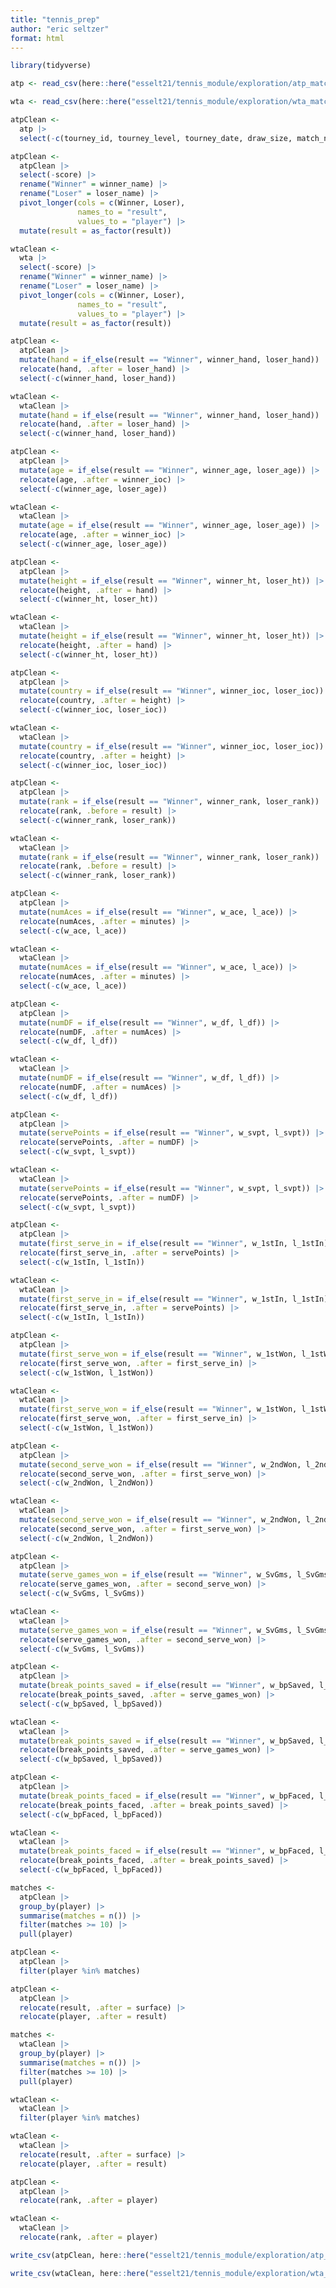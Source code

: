 ```yaml
---
title: "tennis_prep"
author: "eric seltzer"
format: html
---
```


```r
library(tidyverse)
```

```r
atp <- read_csv(here::here("esselt21/tennis_module/exploration/atp_matches_2023.csv"))

wta <- read_csv(here::here("esselt21/tennis_module/exploration/wta_matches_2023.csv"))
```

```r
atpClean <-
  atp |>
  select(-c(tourney_id, tourney_level, tourney_date, draw_size, match_num, winner_id, winner_seed, winner_entry, loser_id, loser_seed, loser_entry, round, winner_rank_points, loser_rank_points))
```

```r
atpClean <-
  atpClean |>
  select(-score) |>
  rename("Winner" = winner_name) |>
  rename("Loser" = loser_name) |>
  pivot_longer(cols = c(Winner, Loser),
               names_to = "result",
               values_to = "player") |>
  mutate(result = as_factor(result))

wtaClean <-
  wta |>
  select(-score) |>
  rename("Winner" = winner_name) |>
  rename("Loser" = loser_name) |>
  pivot_longer(cols = c(Winner, Loser),
               names_to = "result",
               values_to = "player") |>
  mutate(result = as_factor(result))
```

```r
atpClean <-
  atpClean |>
  mutate(hand = if_else(result == "Winner", winner_hand, loser_hand)) |>
  relocate(hand, .after = loser_hand) |>
  select(-c(winner_hand, loser_hand))

wtaClean <-
  wtaClean |>
  mutate(hand = if_else(result == "Winner", winner_hand, loser_hand)) |>
  relocate(hand, .after = loser_hand) |>
  select(-c(winner_hand, loser_hand))
```

```r
atpClean <-
  atpClean |>
  mutate(age = if_else(result == "Winner", winner_age, loser_age)) |>
  relocate(age, .after = winner_ioc) |>
  select(-c(winner_age, loser_age))

wtaClean <-
  wtaClean |>
  mutate(age = if_else(result == "Winner", winner_age, loser_age)) |>
  relocate(age, .after = winner_ioc) |>
  select(-c(winner_age, loser_age))
```

```r
atpClean <-
  atpClean |>
  mutate(height = if_else(result == "Winner", winner_ht, loser_ht)) |>
  relocate(height, .after = hand) |>
  select(-c(winner_ht, loser_ht))

wtaClean <-
  wtaClean |>
  mutate(height = if_else(result == "Winner", winner_ht, loser_ht)) |>
  relocate(height, .after = hand) |>
  select(-c(winner_ht, loser_ht))
```

```r
atpClean <-
  atpClean |>
  mutate(country = if_else(result == "Winner", winner_ioc, loser_ioc)) |>
  relocate(country, .after = height) |>
  select(-c(winner_ioc, loser_ioc))

wtaClean <-
  wtaClean |>
  mutate(country = if_else(result == "Winner", winner_ioc, loser_ioc)) |>
  relocate(country, .after = height) |>
  select(-c(winner_ioc, loser_ioc))
```

```r
atpClean <-
  atpClean |>
  mutate(rank = if_else(result == "Winner", winner_rank, loser_rank)) |>
  relocate(rank, .before = result) |>
  select(-c(winner_rank, loser_rank))

wtaClean <-
  wtaClean |>
  mutate(rank = if_else(result == "Winner", winner_rank, loser_rank)) |>
  relocate(rank, .before = result) |>
  select(-c(winner_rank, loser_rank))
```

```r
atpClean <-
  atpClean |>
  mutate(numAces = if_else(result == "Winner", w_ace, l_ace)) |>
  relocate(numAces, .after = minutes) |>
  select(-c(w_ace, l_ace))

wtaClean <-
  wtaClean |>
  mutate(numAces = if_else(result == "Winner", w_ace, l_ace)) |>
  relocate(numAces, .after = minutes) |>
  select(-c(w_ace, l_ace))
```

```r
atpClean <-
  atpClean |>
  mutate(numDF = if_else(result == "Winner", w_df, l_df)) |>
  relocate(numDF, .after = numAces) |>
  select(-c(w_df, l_df))

wtaClean <-
  wtaClean |>
  mutate(numDF = if_else(result == "Winner", w_df, l_df)) |>
  relocate(numDF, .after = numAces) |>
  select(-c(w_df, l_df))
```

```r
atpClean <-
  atpClean |>
  mutate(servePoints = if_else(result == "Winner", w_svpt, l_svpt)) |>
  relocate(servePoints, .after = numDF) |>
  select(-c(w_svpt, l_svpt))

wtaClean <-
  wtaClean |>
  mutate(servePoints = if_else(result == "Winner", w_svpt, l_svpt)) |>
  relocate(servePoints, .after = numDF) |>
  select(-c(w_svpt, l_svpt))
```

```r
atpClean <-
  atpClean |>
  mutate(first_serve_in = if_else(result == "Winner", w_1stIn, l_1stIn)) |>
  relocate(first_serve_in, .after = servePoints) |>
  select(-c(w_1stIn, l_1stIn))

wtaClean <-
  wtaClean |>
  mutate(first_serve_in = if_else(result == "Winner", w_1stIn, l_1stIn)) |>
  relocate(first_serve_in, .after = servePoints) |>
  select(-c(w_1stIn, l_1stIn))
```

```r
atpClean <-
  atpClean |>
  mutate(first_serve_won = if_else(result == "Winner", w_1stWon, l_1stWon)) |>
  relocate(first_serve_won, .after = first_serve_in) |>
  select(-c(w_1stWon, l_1stWon))

wtaClean <-
  wtaClean |>
  mutate(first_serve_won = if_else(result == "Winner", w_1stWon, l_1stWon)) |>
  relocate(first_serve_won, .after = first_serve_in) |>
  select(-c(w_1stWon, l_1stWon))
```

```r
atpClean <-
  atpClean |>
  mutate(second_serve_won = if_else(result == "Winner", w_2ndWon, l_2ndWon)) |>
  relocate(second_serve_won, .after = first_serve_won) |>
  select(-c(w_2ndWon, l_2ndWon))

wtaClean <-
  wtaClean |>
  mutate(second_serve_won = if_else(result == "Winner", w_2ndWon, l_2ndWon)) |>
  relocate(second_serve_won, .after = first_serve_won) |>
  select(-c(w_2ndWon, l_2ndWon))
```

```r
atpClean <-
  atpClean |>
  mutate(serve_games_won = if_else(result == "Winner", w_SvGms, l_SvGms)) |>
  relocate(serve_games_won, .after = second_serve_won) |>
  select(-c(w_SvGms, l_SvGms))

wtaClean <-
  wtaClean |>
  mutate(serve_games_won = if_else(result == "Winner", w_SvGms, l_SvGms)) |>
  relocate(serve_games_won, .after = second_serve_won) |>
  select(-c(w_SvGms, l_SvGms))
```

```r
atpClean <-
  atpClean |>
  mutate(break_points_saved = if_else(result == "Winner", w_bpSaved, l_bpSaved)) |>
  relocate(break_points_saved, .after = serve_games_won) |>
  select(-c(w_bpSaved, l_bpSaved))

wtaClean <-
  wtaClean |>
  mutate(break_points_saved = if_else(result == "Winner", w_bpSaved, l_bpSaved)) |>
  relocate(break_points_saved, .after = serve_games_won) |>
  select(-c(w_bpSaved, l_bpSaved))
```

```r
atpClean <-
  atpClean |>
  mutate(break_points_faced = if_else(result == "Winner", w_bpFaced, l_bpFaced)) |>
  relocate(break_points_faced, .after = break_points_saved) |>
  select(-c(w_bpFaced, l_bpFaced))

wtaClean <-
  wtaClean |>
  mutate(break_points_faced = if_else(result == "Winner", w_bpFaced, l_bpFaced)) |>
  relocate(break_points_faced, .after = break_points_saved) |>
  select(-c(w_bpFaced, l_bpFaced))
```

```r
matches <-
  atpClean |>
  group_by(player) |>
  summarise(matches = n()) |>
  filter(matches >= 10) |>
  pull(player)

atpClean <-
  atpClean |>
  filter(player %in% matches)

atpClean <-
  atpClean |>
  relocate(result, .after = surface) |>
  relocate(player, .after = result)

matches <-
  wtaClean |>
  group_by(player) |>
  summarise(matches = n()) |>
  filter(matches >= 10) |>
  pull(player)

wtaClean <-
  wtaClean |>
  filter(player %in% matches)

wtaClean <-
  wtaClean |>
  relocate(result, .after = surface) |>
  relocate(player, .after = result)

atpClean <-
  atpClean |>
  relocate(rank, .after = player)

wtaClean <-
  wtaClean |>
  relocate(rank, .after = player)
```

```r
write_csv(atpClean, here::here("esselt21/tennis_module/exploration/atp_2023.csv"))

write_csv(wtaClean, here::here("esselt21/tennis_module/exploration/wta_2023.csv"))
```

